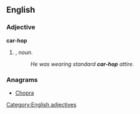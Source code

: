 ==English==

===Adjective===
'''car-hop'''

# {{attributive of|car hop|lang=en|nodot=1}}, ''noun''.
#: ''He was wearing standard '''car-hop''' attire.''

===Anagrams===
* [[Chopra#English|Chopra]]

[[Category:English adjectives]]